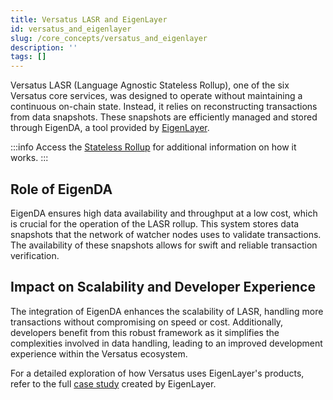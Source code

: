 ```yaml
---
title: Versatus LASR and EigenLayer
id: versatus_and_eigenlayer
slug: /core_concepts/versatus_and_eigenlayer
description: ''
tags: []
---
```


Versatus LASR (Language Agnostic Stateless Rollup), one of the six Versatus core services, was designed to operate without maintaining a continuous on-chain state. Instead, it relies on reconstructing transactions from data snapshots. These snapshots are efficiently managed and stored through EigenDA, a tool provided by [EigenLayer](https://www.eigenlayer.xyz/).

:::info
  Access the [Stateless Rollup](/core_concepts/stateless-rollup) for additional information on how it works.
:::

## Role of EigenDA

EigenDA ensures high data availability and throughput at a low cost, which is crucial for the operation of the LASR rollup. This system stores data snapshots that the network of watcher nodes uses to validate transactions. The availability of these snapshots allows for swift and reliable transaction verification.

## Impact on Scalability and Developer Experience

The integration of EigenDA enhances the scalability of LASR, handling more transactions without compromising on speed or cost. Additionally, developers benefit from this robust framework as it simplifies the complexities involved in data handling, leading to an improved development experience within the Versatus ecosystem.

For a detailed exploration of how Versatus uses EigenLayer's products, refer to the full [case study](https://www.blog.eigenlayer.xyz/eigenda-versatus/) created by EigenLayer.